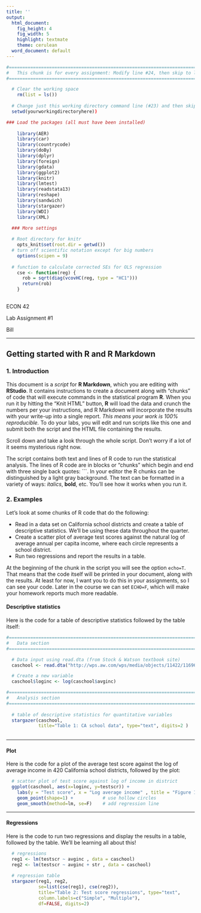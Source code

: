 ---
title: ''
output:
  html_document:
    fig_height: 4
    fig_width: 5
    highlight: textmate
    theme: cerulean
  word_document: default
---

```{r setup, echo=FALSE, message=F, warning=F  }

#==============================================================================
#   This chunk is for every assignment: Modify line #24, then skip to line #79
#==============================================================================

  # Clear the working space
    rm(list = ls())
  
  # Change just this working directory command line (#23) and then skip  down
  setwd(yourworkingdirectoryhere))

### Load the packages (all must have been installed)
    
    library(AER)
    library(car)
    library(countrycode)
    library(doBy)
    library(dplyr)
    library(foreign)
    library(gdata)
    library(ggplot2)
    library(knitr)
    library(lmtest)
    library(readstata13)
    library(reshape)
    library(sandwich)
    library(stargazer)
    library(WDI)
    library(XML)

  ### More settings
    
  # Root directory for knitr
    opts_knit$set(root.dir = getwd())
  # turn off scientific notation except for big numbers
    options(scipen = 9)
  
  # function to calculate corrected SEs for OLS regression 
    cse <- function(reg) {
      rob = sqrt(diag(vcovHC(reg, type = "HC1")))
      return(rob)
    }
  
```

<base target="_top"/>
  
ECON 42  

Lab Assignment #1

Bill

 

*** 

## Getting started with R and R Markdown 
  
### 1. Introduction 
  
This document is a _script_ for __R Markdown__, which you are editing with __RStudio__. It contains instructions to create a document along with "chunks" of code that will execute commands in the statistical program __R__. When you run it by hitting the "Knit HTML" button, __R__ will load the data and crunch the numbers per your instructions, and R Markdown will incorporate the results with your write-up into a single report. _This means your work is 100% reproducible._ To do your labs, you will edit and run scripts like this one and submit both the script and the HTML file containing the results. 

Scroll down and take a look through the whole script. Don't worry if a lot of it seems mysterious right now. 

The script contains both text and lines of R code to run the statistical analysis. The lines of R code are in blocks or "chunks" which begin and end with three single back quotes:  \```\. In your editor the R chunks can be distinguished by a light gray background. The text can be formatted in a variety of ways: _italics_, __bold__, etc. You'll see how it works when you run it.

### 2. Examples 

Let's look at some chunks of R code that do the following:  

* Read in a data set on California school districts and create a table of descriptive statistics. We'll be using these data throughout the quarter.  
* Create a scatter plot of average test scores against the natural log of average annual per capita income, where each circle represents a school district.  
* Run two regressions and report the results in a table.  

At the beginning of the chunk in the script you will see the option ```echo=T```. That means that the code itself will be printed in your document, along with the results. At least for now, I want you to do this in your assignments, so I can see your code. Later in the course we can set ```ECHO=F```, which will make your homework reports much more readable. 

#### Descriptive statistics

Here is the code for a table of descriptive statistics followed by the table itself: 

```{r, message=F, warning=F, comment=NA, echo=T}

#==============================================================================
#   Data section
#==============================================================================

  # Data input using read.dta (from Stock & Watson textbook site)
  caschool <- read.dta("http://wps.aw.com/wps/media/objects/11422/11696965/datasets3e/datasets/caschool.dta")

  # Create a new variable
  caschool$loginc <- log(caschool$avginc)

#==============================================================================
#   Analysis section
#==============================================================================
  
  # table of descriptive statistics for quantitative variables
  stargazer(caschool, 
            title="Table 1: CA school data", type="text", digits=2 )
  
```

*** 

#### Plot 

Here is the code for a plot of the average test score against the log of average income in 420 California school districts, followed by the plot:

```{r, message=F, warning=F, comment=NA, echo=T}

  # scatter plot of test score against log of income in district
  ggplot(caschool, aes(x=loginc, y=testscr)) + 
    labs(y = "Test score", x = "Log average income" , title = "Figure 1: CA test scores and district income") +
    geom_point(shape=1) +           # use hollow circles
    geom_smooth(method=lm, se=F)    # add regression line

```

*** 

#### Regressions

Here is the code to run two regressions and display the results in a table, followed by the table. We'll be learning all about this! 

```{r, message=F, warning=F, comment=NA, echo=T}

  # regressions
  reg1 <- lm(testscr ~ avginc , data = caschool)  
  reg2 <- lm(testscr ~ avginc + str , data = caschool) 
  
  # regression table
  stargazer(reg1, reg2, 
            se=list(cse(reg1), cse(reg2)),
            title="Table 2: Test score regressions", type="text", 
            column.labels=c("Simple", "Multiple"),
            df=FALSE, digits=2)

``` 
